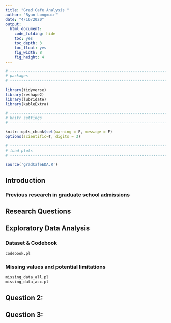 ```yaml
---
title: "Grad Cafe Analysis "
author: "Ryan Longmuir"
date: "4/16/2020"
output:
  html_document:
    code_folding: hide
    toc: yes
    toc_depth: 3
    toc_float: yes
    fig_width: 8
    fig_height: 4 
---
```


```r

# -----------------------------------------------------------------------------
# packages 
# -----------------------------------------------------------------------------

library(tidyverse)
library(reshape2)
library(lubridate)
library(kableExtra)

# ------------------------------------------------------------------------
# knitr settings 
# ------------------------------------------------------------------------

knitr::opts_chunk$set(warning = F, message = F)
options(scientific=T, digits = 3) 

# ------------------------------------------------------------------------
# load plots
# ------------------------------------------------------------------------

source('gradCafeEDA.R')

```

## Introduction 

### Previous research in graduate school admissions

## Research Questions

## Exploratory Data Analysis 

### Dataset & Codebook 
```r
codebook.pl 
```

### Missing values and potential limitations 

```r
missing_data_all.pl
missing_data_acc.pl

```


## Question 2: 

## Question 3: 